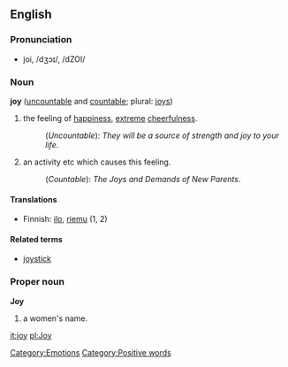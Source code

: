 ==English==

===Pronunciation===
*joi, /dʒɔɪ/, /dZOI/

===Noun===
'''joy''' ([[uncountable]] and [[countable]]; plural: [[joys]])

#the feeling of [[happiness]], [[extreme]] [[cheerfulness]].
#:(''Uncountable''): ''They will be a source of strength and joy to your life''.
#an activity etc which causes this feeling.
#:(''Countable''): ''The Joys and Demands of New Parents''.

====Translations====
*Finnish: [[ilo]], [[riemu]] (1, 2)

====Related terms====
*[[joystick]]

===Proper noun===
'''Joy'''

# a women's name.

[[Category:Emotions]]
[[Category:Positive words]]

[[it:joy]]
[[pl:Joy]]